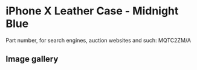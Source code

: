 
# iPhone X Leather Case - Midnight Blue

Part number, for search engines, auction websites and such: MQTC2ZM/A

## Image gallery

<div style={{ width: "768px" }}>
  <GalleryComponent
    images={[
      {
        original: "/everysource/MQTC2.webp",
        thumbnail: "/everypreview/MQTC2.webp",
      },
      {
        original: "/everysource/MQTC2_AV1_SILVER.webp",
        thumbnail: "/everypreview/MQTC2_AV1_SILVER.webp",
      },
      {
        original: "/everysource/MQTC2_AV1_SPACE_GRAY.webp",
        thumbnail: "/everypreview/MQTC2_AV1_SPACE_GRAY.webp",
      },
      {
        original: "/everysource/MQTC2_AV2.webp",
        thumbnail: "/everypreview/MQTC2_AV2.webp",
      }
    ]}
  />
</div>